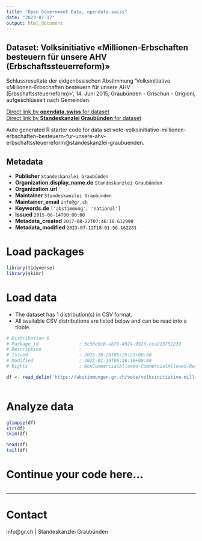 ```yaml
---
title: "Open Government Data, opendata.swiss"
date: "2023-07-17"
output: html_document
---
```


## Dataset: Volksinitiative «Millionen-Erbschaften besteuern für unsere AHV (Erbschaftssteuerreform)»

Schlussresultate der eidgenössischen Abstimmung 'Volksinitiative «Millionen-Erbschaften besteuern für unsere AHV (Erbschaftssteuerreform)»', 14. Juni 2015, Graubünden - Grischun - Grigioni, aufgeschlüsselt nach Gemeinden.

[Direct link by **opendata.swiss** for dataset](https://opendata.swiss/de/dataset/volksinitiative-millionen-erbschaften-besteuern-fur-unsere-ahv-erbschaftssteuerreform)<br>
[Direct link by **Standeskanzlei Graubünden** for dataset](https://abstimmungen.gr.ch/vote/volksinitiative-millionen-erbschaften-besteuern-fur-unsere-ahv-erbschaftssteuerreform/data)

Auto generated R starter code for data set vote-volksinitiative-millionen-erbschaften-besteuern-fur-unsere-ahv-erbschaftssteuerreform@standeskanzlei-graubuenden.

## Metadata

- **Publisher** `Standeskanzlei Graubünden`
- **Organization.display_name.de** `Standeskanzlei Graubünden`
- **Organization.url** ``
- **Maintainer** `Standeskanzlei Graubünden`
- **Maintainer_email** `info@gr.ch`
- **Keywords.de** `['abstimmung', 'national']`
- **Issued** `2015-06-14T00:00:00`
- **Metadata_created** `2017-08-22T07:46:18.612990`
- **Metadata_modified** `2023-07-12T18:01:56.162281`


# Load packages

```r

library(tidyverse)
library(skimr)

```

# Load data

-   The dataset has 1 distribution(s) in CSV format.
-   All available CSV distributions are listed below and can be read into a tibble.

```r

# Distribution 0
# Package_id               : 5c56e9cb-ab79-4924-992d-cca213752239
# Description              : 
# Issued                   : 2015-10-26T05:25:21+00:00
# Modified                 : 2022-01-19T06:36:18+00:00
# Rights                   : NonCommercialAllowed-CommercialAllowed-ReferenceRequired

df <- read_delim('https://abstimmungen.gr.ch/vote/volksinitiative-millionen-erbschaften-besteuern-fur-unsere-ahv-erbschaftssteuerreform/data-csv')



```

# Analyze data

```r

glimpse(df)
str(df)
skim(df)

head(df)
tail(df)

```

# Continue your code here...

```r

```

------------------------------------------------------------------------

# Contact

info@gr.ch | Standeskanzlei Graubünden
